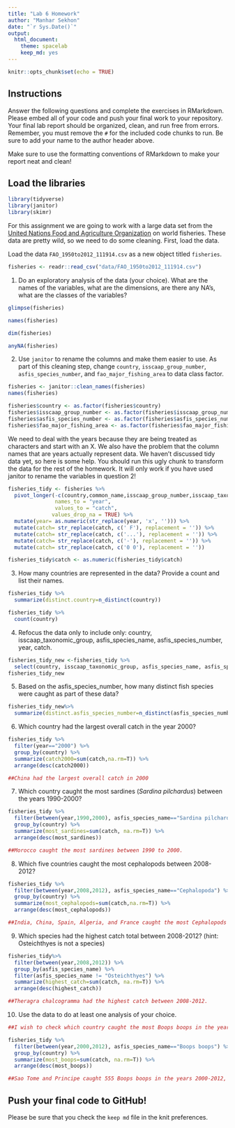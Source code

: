 ```yaml
---
title: "Lab 6 Homework"
author: "Manhar Sekhon"
date: "`r Sys.Date()`"
output:
  html_document: 
    theme: spacelab
    keep_md: yes
---
```


```r
knitr::opts_chunk$set(echo = TRUE)
```

## Instructions
Answer the following questions and complete the exercises in RMarkdown. Please embed all of your code and push your final work to your repository. Your final lab report should be organized, clean, and run free from errors. Remember, you must remove the `#` for the included code chunks to run. Be sure to add your name to the author header above.  

Make sure to use the formatting conventions of RMarkdown to make your report neat and clean!  

## Load the libraries
```r
library(tidyverse)
library(janitor)
library(skimr)
```

For this assignment we are going to work with a large data set from the [United Nations Food and Agriculture Organization](http://www.fao.org/about/en/) on world fisheries. These data are pretty wild, so we need to do some cleaning. First, load the data.  

Load the data `FAO_1950to2012_111914.csv` as a new object titled `fisheries`.
```r
fisheries <- readr::read_csv("data/FAO_1950to2012_111914.csv")
```

1. Do an exploratory analysis of the data (your choice). What are the names of the variables, what are the dimensions, are there any NA's, what are the classes of the variables?  
```r
glimpse(fisheries)
```

```r
names(fisheries)
```

```r
dim(fisheries)
```

```r
anyNA(fisheries)
```


2. Use `janitor` to rename the columns and make them easier to use. As part of this cleaning step, change `country`, `isscaap_group_number`, `asfis_species_number`, and `fao_major_fishing_area` to data class factor. 
```r
fisheries <- janitor::clean_names(fisheries)
names(fisheries)
```

```r
fisheries$country <- as.factor(fisheries$country)
fisheries$isscaap_group_number <- as.factor(fisheries$isscaap_group_number)
fisheries$asfis_species_number <- as.factor(fisheries$asfis_species_number)
fisheries$fao_major_fishing_area <- as.factor(fisheries$fao_major_fishing_area)
```

We need to deal with the years because they are being treated as characters and start with an X. We also have the problem that the column names that are years actually represent data. We haven't discussed tidy data yet, so here is some help. You should run this ugly chunk to transform the data for the rest of the homework. It will only work if you have used janitor to rename the variables in question 2!
```r
fisheries_tidy <- fisheries %>% 
  pivot_longer(-c(country,common_name,isscaap_group_number,isscaap_taxonomic_group,asfis_species_number,asfis_species_name,fao_major_fishing_area,measure),
               names_to = "year",
               values_to = "catch",
              values_drop_na = TRUE) %>% 
  mutate(year= as.numeric(str_replace(year, 'x', ''))) %>% 
  mutate(catch= str_replace(catch, c(' F'), replacement = '')) %>% 
  mutate(catch= str_replace(catch, c('...'), replacement = '')) %>% 
  mutate(catch= str_replace(catch, c('-'), replacement = '')) %>% 
  mutate(catch= str_replace(catch, c('0 0'), replacement = ''))

fisheries_tidy$catch <- as.numeric(fisheries_tidy$catch)
```


3. How many countries are represented in the data? Provide a count and list their names.
```r
fisheries_tidy %>% 
  summarize(distinct.country=n_distinct(country))
```

```r
fisheries_tidy %>% 
  count(country)
```

4. Refocus the data only to include only: country, isscaap_taxonomic_group, asfis_species_name, asfis_species_number, year, catch.
```r
fisheries_tidy_new <-fisheries_tidy %>% 
  select(country, isscaap_taxonomic_group, asfis_species_name, asfis_species_number, year, catch)
fisheries_tidy_new
```

5. Based on the asfis_species_number, how many distinct fish species were caught as part of these data?
```r
fisheries_tidy_new%>%
  summarize(distinct.asfis_species_number=n_distinct(asfis_species_number))
```


6. Which country had the largest overall catch in the year 2000?
```r
fisheries_tidy %>%
  filter(year=="2000") %>% 
  group_by(country) %>% 
  summarize(catch2000=sum(catch,na.rm=T)) %>% 
  arrange(desc(catch2000))
```

```r
##China had the largest overall catch in 2000
```


7. Which country caught the most sardines (_Sardina pilchardus_) between the years 1990-2000?
```r
fisheries_tidy %>% 
  filter(between(year,1990,2000), asfis_species_name=="Sardina pilchardus") %>% 
  group_by(country) %>%
  summarize(most_sardines=sum(catch, na.rm=T)) %>% 
  arrange(desc(most_sardines))
```

```r
##Morocco caught the most sardines between 1990 to 2000.
```


8. Which five countries caught the most cephalopods between 2008-2012?
```r
fisheries_tidy %>% 
  filter(between(year,2008,2012), asfis_species_name=="Cephalopoda") %>% 
  group_by(country) %>% 
  summarize(most_cephalopods=sum(catch,na.rm=T)) %>% 
  arrange(desc(most_cephalopods))
```

```r
##India, China, Spain, Algeria, and France caught the most Cephalopods between 2008-2012.
```


9. Which species had the highest catch total between 2008-2012? (hint: Osteichthyes is not a species)
```r
fisheries_tidy%>%
  filter(between(year,2008,2012)) %>%
  group_by(asfis_species_name) %>% 
  filter(asfis_species_name != "Osteichthyes") %>% 
  summarize(highest_catch=sum(catch, na.rm=T)) %>% 
  arrange(desc(highest_catch))
```

```r
##Theragra chalcogramma had the highest catch between 2008-2012.
```


10. Use the data to do at least one analysis of your choice.

```r
##I wish to check which country caught the most Boops boops in the years 2000-2012?
```


```r
fisheries_tidy %>% 
  filter(between(year,2000,2012), asfis_species_name=="Boops boops") %>% 
  group_by(country) %>%
  summarize(most_boops=sum(catch, na.rm=T)) %>% 
  arrange(desc(most_boops))
```

```r
##Sao Tome and Principe caught 555 Boops boops in the years 2000-2012, however France is very close behind with 554.
```


## Push your final code to GitHub!
Please be sure that you check the `keep md` file in the knit preferences.   